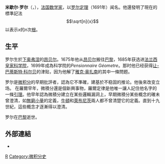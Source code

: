 '''米歇尔·罗尔'''（{{lang-fr|'''Michel Rolle'''}}，{{bd|1652年|4月21日|1719年|11月8日|catIdx=R}}），[[法国|法国]][[数学家|数学家]]，以[[罗尔定理|罗尔定理]]（1691年）闻名。他還發明了現在的標準記法:<math>\sqrt[n]{x}</math> 
以表示<math>x</math>的<math>n</math>次[[根|根]]。
{{Infobox scientist
|name              = 米歇尔·罗尔<br>Michel Rolle
|image             = Michel Rolle.jpg
|image_size        = 
|caption           = 
|birth_date        = {{Birth date|1652|4|21|df=yes}}
|birth_place       = [[昂贝尔_(多姆山省)|昂贝尔]]
|death_date        = {{Death date and age|1719|11|8|1652|4|21|df=yes}}
|death_place       = [[法蘭西王國|法蘭西王國]][[巴黎|巴黎]]
|residence         = [[法蘭西王國|法蘭西王國]][[巴黎|巴黎]]
|nationality       = 法國
|field             = [[數學|數學]]
|work_institutions = [[法蘭西皇家科學院|法蘭西皇家科學院]]
|alma_mater        = 
|doctoral_advisor  = 
|doctoral_students =
|known_for         = [[罗尔定理|罗尔定理]]
|author_abbrev_bot =
|author_abbrev_zoo =
|prizes            =
|religion          = 
|footnotes         =
|spouse            = 
|children          = 
}}

==生平==

罗尔生於[[下奥弗涅|下奥弗涅]]的[[昂贝尔|昂贝尔]]。1675年他从[[昂贝尔|昂贝尔]]搬往[[巴黎|巴黎]]，1685年获选进[[法兰西科学院|法兰西皇家科学院]]，1699年成為科学院的''Pensionnaire Géometre''。那时他已经获得[[让-巴蒂斯特·科尔贝|让-巴蒂斯特·科尔贝]]的津贴，因为他解了[[雅克·奥扎南|雅克·奥扎南]]的其中一條問题。

罗尔是[[微积分|微积分]]的早期批評者，認為它不準確，建基於不稳固的推论。他後來改变立场。
在羅爾早年，微積分還是個新興事物，羅爾定律是他唯一讓人記住他名字的一條[[引理|引理]]。他早年認為微積分建立在某些邏輯漏洞上，早期微積分某些概念的確未曾澄清，如[[無窮小量|無窮小量]]的定義，[[牛頓|牛頓]]和[[萊布尼茨|萊布尼茨]]兩人都不曾清楚它的定義。直到十九世紀，這些概念才逐漸得以澄清。

罗尔在[[巴黎|巴黎]]逝世。

==外部連結==
* {{MacTutor Biography|id=Rolle}}

{{Authority control}}
[[Category:法国数学家|R]]
[[Category:微积分史|Category:微积分史]]